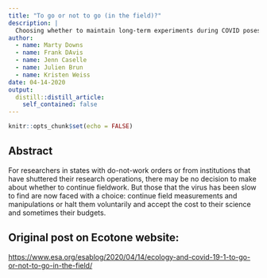 ```yaml
---
title: "To go or not to go (in the field)?"
description: |
  Choosing whether to maintain long-term experiments during COVID poses a difficult dilemma.
author:
  - name: Marty Downs
  - name: Frank DAvis
  - name: Jenn Caselle
  - name: Julien Brun
  - name: Kristen Weiss
date: 04-14-2020
output:
  distill::distill_article:
    self_contained: false
---
```



```r
knitr::opts_chunk$set(echo = FALSE)
```

## Abstract

For researchers in states with do-not-work orders or from institutions that have shuttered their research operations, there may be no decision to make about whether to continue fieldwork. But those that the virus has been slow to find are now faced with a choice: continue field measurements and manipulations or halt them voluntarily and accept the cost to their science and sometimes their budgets.

## Original post on Ecotone website:

<https://www.esa.org/esablog/2020/04/14/ecology-and-covid-19-1-to-go-or-not-to-go-in-the-field/>
